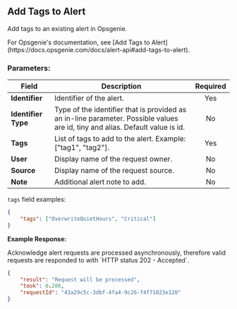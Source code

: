 ## Add Tags to Alert

Add tags to an existing alert in Opsgenie.

<Callout type="info">
	For Opsgenie's documentation, see [Add Tags to
	Alert](https://docs.opsgenie.com/docs/alert-api#add-tags-to-alert).
</Callout>

### Parameters:

| Field               | Description                                                                                                                   | Required |
| ------------------- | ----------------------------------------------------------------------------------------------------------------------------- | :------: |
| **Identifier**      | Identifier of the alert.                                                                                                      |   Yes    |
| **Identifier Type** | Type of the identifier that is provided as an in-line parameter. Possible values are id, tiny and alias. Default value is id. |    No    |
| **Tags**            | List of tags to add to the alert. Example: ["tag1", "tag2"].                                                                  |   Yes    |
| **User**            | Display name of the request owner.                                                                                            |    No    |
| **Source**          | Display name of the request source.                                                                                           |    No    |
| **Note**            | Additional alert note to add.                                                                                                 |    No    |

`tags` field examples:

```json
{
	"tags": ["OverwriteQuietHours", "Critical"]
}
```

**Example Response:**

<Callout type="info">
	Acknowledge alert requests are processed asynchronously, therefore valid
	requests are responded to with `HTTP status 202 - Accepted`.
</Callout>

```json
{
	"result": "Request will be processed",
	"took": 0.206,
	"requestId": "43a29c5c-3dbf-4fa4-9c26-f4f71023e120"
}
```

